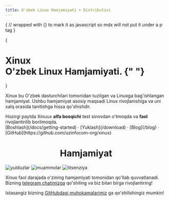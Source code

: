 ```yaml
---
title: O'zbek Linux Hamjamiyati + Distributivi
---
```



{
// wrapped with {} to mark it as javascript so mdx will not put it under a p tag
}

{
<h1 className="max-w-5xl text-center mx-auto text-6xl font-extrabold tracking-tighter leading-[1.1] sm:text-7xl lg:text-7xl xl:text-7xl mt-10">
  Xinux
  <br className="hidden lg:block" />
  <span className="inline-block text-transparent bg-clip-text bg-gradient-to-r from-blue-500 to-orange-500 ">
    O'zbek Linux Hamjamiyati.
  </span>{" "}
</h1>
}


Xinux bu O'zbek dasturchilari tomonidan tuzilgan va Linuxga bag'ishlangan hamjamiyat. Ushbu hamjamiyat asosiy maqsadi Linux rivojlanishiga va uni xalq orasida
tanitishga hissa qo'shishdir.

<Callout emoji="✅">
  Hozirgi paytda Xinuux <strong>alfa bosqichi</strong> test sinovdan o'tmoqda va <strong>faol</strong> rivojlantirilib borilmoqda.
</Callout>

<div className="mt-16 mb-20 text-center">
  [Boshlash](/docs/getting-started) · [Yuklash](/download) · [Blog](/blog) · [GitHub](https://github.com/uzinfocom-org/xinux)
</div>

<h1 align="center">Hamjamiyat</h1>

<p className="flex h-6 align-middle justify-center">
  <img alt="yulduzlar" src="https://img.shields.io/github/stars/uzinfocom-org/xinux" className="inline-block mr-2"/>
  <img alt="muammolar" src="https://img.shields.io/github/issues/uzinfocom-org/xinux" className="inline-block mr-2"/>
  <img alt="litsenziya" src="https://img.shields.io/badge/License-GPLv3-blue.svg" className="inline-block mr-2"/>
</p>

Xinux faol darajada o'zining hamjamiyati tomonidan qo'llab quvvatlanadi. Bizning [telegram chatimizga](https://t.me/xinuxuz)
qo'shiling va biz bilan birga rivojlantiring!

Istasangiz bizning [GitHubdagi muhokamalarimiz](https://github.com/orgs/uzinfocom-org/discussions) ga qo'shilishingiz mumkin!

